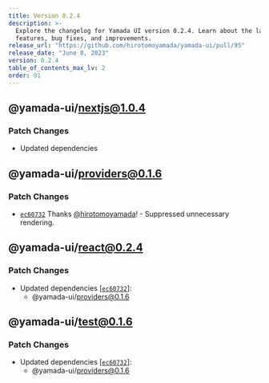 ```yaml
---
title: Version 0.2.4
description: >-
  Explore the changelog for Yamada UI version 0.2.4. Learn about the latest
  features, bug fixes, and improvements.
release_url: "https://github.com/hirotomoyamada/yamada-ui/pull/95"
release_date: "June 8, 2023"
version: 0.2.4
table_of_contents_max_lv: 2
order: 91
---
```


## @yamada-ui/nextjs@1.0.4

### Patch Changes

- Updated dependencies

## @yamada-ui/providers@0.1.6

### Patch Changes

- [`ec60732`](https://github.com/hirotomoyamada/yamada-ui/commit/ec607329d72740a625e4f63715fd1efd9e84ef00) Thanks [@hirotomoyamada](https://github.com/hirotomoyamada)! - Suppressed unnecessary rendering.

## @yamada-ui/react@0.2.4

### Patch Changes

- Updated dependencies \[[`ec60732`](https://github.com/hirotomoyamada/yamada-ui/commit/ec607329d72740a625e4f63715fd1efd9e84ef00)]:
  - @yamada-ui/providers@0.1.6

## @yamada-ui/test@0.1.6

### Patch Changes

- Updated dependencies \[[`ec60732`](https://github.com/hirotomoyamada/yamada-ui/commit/ec607329d72740a625e4f63715fd1efd9e84ef00)]:
  - @yamada-ui/providers@0.1.6
